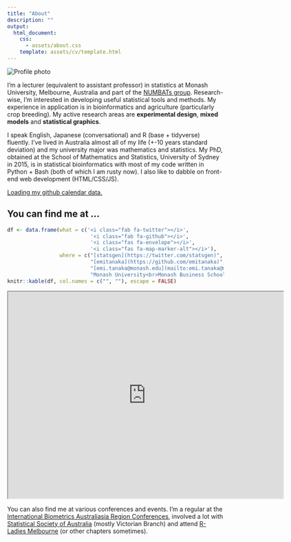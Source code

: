 ```yaml
---
title: "About"
description: ""
output:
  html_document:
    css: 
      - assets/about.css
    template: assets/cv/template.html 
---
```




<div id="canvas">

<div class="profile-photo">
<img  src="images/avatar.jpg" alt="Profile photo">  
</div>

I'm a lecturer (equivalent to assistant professor) in statistics at Monash
University, Melbourne, Australia and part of the [NUMBATs group](https://numbat.space/). Research-wise, I'm interested in developing useful statistical tools and methods. My experience in application is in bioinformatics and agriculture (particularly crop breeding). My active research areas are **experimental design**, **mixed models** and **statistical graphics**. 


I speak English, Japanese (conversational) and R (base + tidyverse) fluently. I've lived in Australia almost all of my life (+-10 years standard deviation) and my university major was mathematics and statistics. My PhD, obtained at the School of Mathematics and Statistics, University of Sydney in 2015, is in statistical bioinformatics with most of my code written in Python + Bash (both of which I am rusty now). I also like to dabble on front-end web development (HTML/CSS/JS).


<script
  src="https://unpkg.com/github-calendar@latest/dist/github-calendar.min.js">
</script>

<div class="l-body-outset">
<a href="https://github.com/emitanaka">
<div class="calendar">
Loading my github calendar data.
</div>
</a>
</div>

<script>
GitHubCalendar(".calendar", "emitanaka", { responsive: true });
</script>

## You can find me at ...

```r
df <- data.frame(what = c('<i class="fab fa-twitter"></i>',
                           '<i class="fab fa-github"></i>',
                           '<i class="fas fa-envelope"></i>',
                           '<i class="fas fa-map-marker-alt"></i>'),
                 where = c("[statsgen](https://twitter.com/statsgen)",
                           "[emitanaka](https://github.com/emitanaka)",
                           "[emi.tanaka@monash.edu](mailto:emi.tanaka@monash.edu)",
                           "Monash University<br>Monash Business School<br>Menzies Building E776<br>Clayton campus, VIC 3800<br>Australia"))
knitr::kable(df, col.names = c("", ""), escape = FALSE)
```

<iframe src="https://www.google.com/maps/d/embed?mid=1EXPRDXpv02esVOHEyQuPPS8gogoyR9JX" width="640" height="480"></iframe>

You can also find me at various conferences and events. I'm a regular at the [International Biometrics Australiasia Region Conferences](http://biometrics.org.au/conferences.html), involved a lot with [Statistical Society of Australia](https://www.statsoc.org.au/Events-listing) (mostly Victorian Branch) and attend [R-Ladies Melbourne](https://www.meetup.com/en-AU/rladies-melbourne/) (or other chapters sometimes). 

</div>